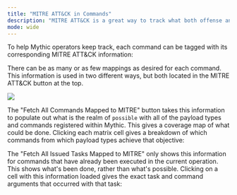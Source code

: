 ```yaml
---
title: "MITRE ATT&CK in Commands"
description: "MITRE ATT&CK is a great way to track what both offense and defense are doing in the information security realm."
mode: wide
---
```


To help Mythic operators keep track, each command can be tagged with its corresponding MITRE ATT&CK information:

There can be as many or as few mappings as desired for each command. This information is used in two different ways, but both located in the MITRE ATT&CK button at the top.

<Frame caption="Hasura Console">
  <img src="/images/version-2.3/image-109.png"/>
</Frame>

The "Fetch All Commands Mapped to MITRE" button takes this information to populate out what is the realm of `possible` with all of the payload types and commands registered within Mythic. This gives a coverage map of what could be done. Clicking each matrix cell gives a breakdown of which commands from which payload types achieve that objective:

The "Fetch All Issued Tasks Mapped to MITRE" only shows this information for commands that have already been executed in the current operation. This shows what's been done, rather than what's possible. Clicking on a cell with this information loaded gives the exact task and command arguments that occurred with that task:
